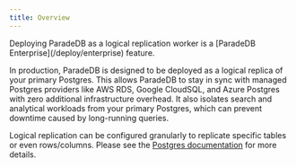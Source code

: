 ```yaml
---
title: Overview
---
```


<Info>
  Deploying ParadeDB as a logical replication worker is a [ParadeDB
  Enterprise](/deploy/enterprise) feature.
</Info>

In production, ParadeDB is designed to be deployed as a logical replica of your primary Postgres. This
allows ParadeDB to stay in sync with managed Postgres providers like AWS RDS, Google CloudSQL, and Azure Postgres with zero additional
infrastructure overhead. It also isolates search and analytical workloads from your primary Postgres, which can prevent downtime caused by long-running queries.

Logical replication can be configured granularly to replicate specific tables or even rows/columns. Please see the [Postgres documentation](https://www.postgresql.org/docs/current/logical-replication.html) for more details.
